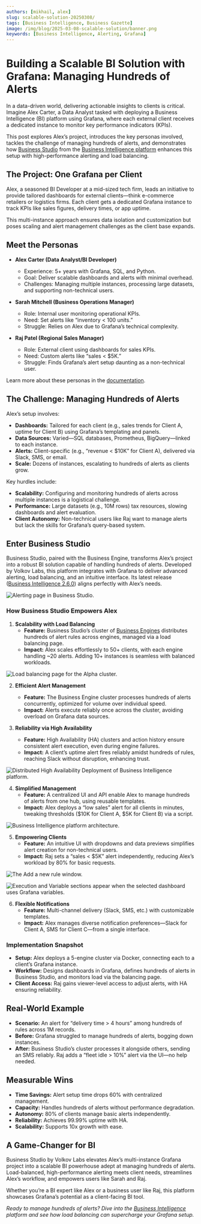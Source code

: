 ```yaml
---
authors: [mikhail, alex]
slug: scalable-solution-20250308/
tags: [Business Intelligence, Business Gazette]
image: /img/blog/2025-03-08-scalable-solution/banner.png
keywords: [Business Intelligence, Alerting, Grafana]
---
```



# Building a Scalable BI Solution with Grafana: Managing Hundreds of Alerts

In a data-driven world, delivering actionable insights to clients is critical. Imagine Alex Carter, a Data Analyst tasked with deploying a Business Intelligence (BI) platform using Grafana, where each external client receives a dedicated instance to monitor key performance indicators (KPIs).

This post explores Alex’s project, introduces the key personas involved, tackles the challenge of managing hundreds of alerts, and demonstrates how [Business Studio](/big/studio/) from the [Business Intelligence platform](/big/) enhances this setup with high-performance alerting and load balancing.

<Youtube
  id="aOFfKYsZ9XM"
  title="Building a Scalable BI Solution with Grafana: Managing Hundreds of Alerts."
/>

## The Project: One Grafana per Client

Alex, a seasoned BI Developer at a mid-sized tech firm, leads an initiative to provide tailored dashboards for external clients—think e-commerce retailers or logistics firms. Each client gets a dedicated Grafana instance to track KPIs like sales figures, delivery times, or app uptime.

This multi-instance approach ensures data isolation and customization but poses scaling and alert management challenges as the client base expands.

## Meet the Personas

- **Alex Carter (Data Analyst/BI Developer)**

  - Experience: 5+ years with Grafana, SQL, and Python.
  - Goal: Deliver scalable dashboards and alerts with minimal overhead.
  - Challenges: Managing multiple instances, processing large datasets, and supporting non-technical users.

- **Sarah Mitchell (Business Operations Manager)**

  - Role: Internal user monitoring operational KPIs.
  - Need: Set alerts like “inventory < 100 units.”
  - Struggle: Relies on Alex due to Grafana’s technical complexity.

- **Raj Patel (Regional Sales Manager)**
  - Role: External client using dashboards for sales KPIs.
  - Need: Custom alerts like “sales < $5K.”
  - Struggle: Finds Grafana’s alert setup daunting as a non-technical user.

Learn more about these personas in the [documentation](/big/personas/).

## The Challenge: Managing Hundreds of Alerts

Alex’s setup involves:

- **Dashboards:** Tailored for each client (e.g., sales trends for Client A, uptime for Client B) using Grafana’s templating and panels.
- **Data Sources:** Varied—SQL databases, Prometheus, BigQuery—linked to each instance.
- **Alerts:** Client-specific (e.g., “revenue < $10K” for Client A), delivered via Slack, SMS, or email.
- **Scale:** Dozens of instances, escalating to hundreds of alerts as clients grow.

Key hurdles include:

- **Scalability:** Configuring and monitoring hundreds of alerts across multiple instances is a logistical challenge.
- **Performance:** Large datasets (e.g., 10M rows) tax resources, slowing dashboards and alert evaluation.
- **Client Autonomy:** Non-technical users like Raj want to manage alerts but lack the skills for Grafana’s query-based system.

## Enter Business Studio

Business Studio, paired with the Business Engine, transforms Alex’s project into a robust BI solution capable of handling hundreds of alerts. Developed by Volkov Labs, this platform integrates with Grafana to deliver advanced alerting, load balancing, and an intuitive interface. Its latest release ([Business Intelligence 2.6.0](/big/release/)) aligns perfectly with Alex’s needs.

<Image
  title="Alerting page in Business Studio."
  src="/img/blog/2025-03-02-big-2.6.0/page-alerting.png"
/>

### How Business Studio Empowers Alex

1. **Scalability with Load Balancing**
   - **Feature:** Business Studio’s cluster of [Business Engines](/big/studio/manage-business-engines/) distributes hundreds of alert rules across engines, managed via a load balancing page.
   - **Impact:** Alex scales effortlessly to 50+ clients, with each engine handling ~20 alerts. Adding 10+ instances is seamless with balanced workloads.

<Image
  title="Load balancing page for the Alpha cluster."
  src="/img/blog/2025-02-14-big-2.5.0/cluster-lb.png"
/>

2. **Efficient Alert Management**

   - **Feature:** The Business Engine cluster processes hundreds of alerts concurrently, optimized for volume over individual speed.
   - **Impact:** Alerts execute reliably once across the cluster, avoiding overload on Grafana data sources.

3. **Reliability via High Availability**
   - **Feature:** High Availability (HA) clusters and action history ensure consistent alert execution, even during engine failures.
   - **Impact:** A client’s uptime alert fires reliably amidst hundreds of rules, reaching Slack without disruption, enhancing trust.

<Image
  title="Distributed High Availability Deployment of Business Intelligence platform."
  src="/img/big/high-availability/overview.png"
/>

4. **Simplified Management**
   - **Feature:** A centralized UI and API enable Alex to manage hundreds of alerts from one hub, using reusable templates.
   - **Impact:** Alex deploys a “low sales” alert for all clients in minutes, tweaking thresholds ($10K for Client A, $5K for Client B) via a script.

<Image
  title="Business Intelligence platform architecture."
  src="/img/big/platform.png"
/>

5. **Empowering Clients**
   - **Feature:** An intuitive UI with dropdowns and data previews simplifies alert creation for non-technical users.
   - **Impact:** Raj sets a “sales < $5K” alert independently, reducing Alex’s workload by 80% for basic requests.

<Image
  title="The Add a new rule window."
  src="/img/big/business-alerting/new-rule.png"
/>

<Image
  title="Execution and Variable sections appear when the selected dashboard uses Grafana variables."
  src="/img/big/business-alerting/exec.png"
/>

6. **Flexible Notifications**
   - **Feature:** Multi-channel delivery (Slack, SMS, etc.) with customizable templates.
   - **Impact:** Alex manages diverse notification preferences—Slack for Client A, SMS for Client C—from a single interface.

### Implementation Snapshot

- **Setup:** Alex deploys a 5-engine cluster via Docker, connecting each to a client’s Grafana instance.
- **Workflow:** Designs dashboards in Grafana, defines hundreds of alerts in Business Studio, and monitors load via the balancing page.
- **Client Access:** Raj gains viewer-level access to adjust alerts, with HA ensuring reliability.

## Real-World Example

- **Scenario:** An alert for “delivery time > 4 hours” among hundreds of rules across 1M records.
- **Before:** Grafana struggled to manage hundreds of alerts, bogging down instances.
- **After:** Business Studio’s cluster processes it alongside others, sending an SMS reliably. Raj adds a “fleet idle > 10%” alert via the UI—no help needed.

## Measurable Wins

- **Time Savings:** Alert setup time drops 60% with centralized management.
- **Capacity:** Handles hundreds of alerts without performance degradation.
- **Autonomy:** 80% of clients manage basic alerts independently.
- **Reliability:** Achieves 99.99% uptime with HA.
- **Scalability:** Supports 10x growth with ease.

## A Game-Changer for BI

Business Studio by Volkov Labs elevates Alex’s multi-instance Grafana project into a scalable BI powerhouse adept at managing hundreds of alerts. Load-balanced, high-performance alerting meets client needs, streamlines Alex’s workflow, and empowers users like Sarah and Raj.

Whether you’re a BI expert like Alex or a business user like Raj, this platform showcases Grafana’s potential as a client-facing BI tool.

_Ready to manage hundreds of alerts? Dive into the [Business Intelligence](/big/) platform and see how load balancing can supercharge your Grafana setup._

<Feedback />
